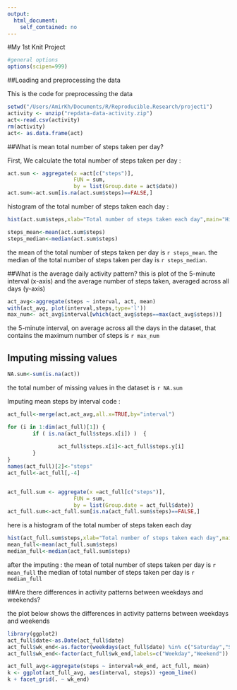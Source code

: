 ```yaml
---
output: 
  html_document: 
    self_contained: no
---
```


#My 1st Knit Project

```r
#general options
options(scipen=999)

```
##Loading and preprocessing the data

This is the code for preprocessing the data 

```r
setwd("/Users/AmirKh/Documents/R/Reproducible.Research/project1")
activity <- unzip("repdata-data-activity.zip")
act<-read.csv(activity)
rm(activity)
act<- as.data.frame(act)
```

##What is mean total number of steps taken per day?

First, We calculate the total number of steps taken per day :
```r
act.sum <- aggregate(x =act[c("steps")],
                     FUN = sum,
                     by = list(Group.date = act$date))
act.sum<-act.sum[is.na(act.sum$steps)==FALSE,]
```

histogram of the total number of steps taken each day :
```r
hist(act.sum$steps,xlab="Total number of steps taken each day",main="Histogram of the total steps taken each day")
```
```r
steps_mean<-mean(act.sum$steps)
steps_median<-median(act.sum$steps)
```
the mean of the total number of steps taken per day is `r steps_mean`.
the median of the total number of steps taken per day is `r steps_median`.

##What is the average daily activity pattern?
this is plot of the 5-minute interval (x-axis) and the average number of steps taken, averaged across all days (y-axis)

```r
act_avg<-aggregate(steps ~ interval, act, mean)
with(act_avg, plot(interval,steps,type='l'))
max_num<- act_avg$interval[which(act_avg$steps==max(act_avg$steps))]

```
 
the 5-minute interval, on average across all the days in the dataset, that contains the maximum number of steps is `r max_num`


## Imputing missing values


```r
NA.sum<-sum(is.na(act))
```
the total number of missing values in the dataset is `r NA.sum`

Imputing mean steps by interval code :
```r
act_full<-merge(act,act_avg,all.x=TRUE,by="interval")

for (i in 1:dim(act_full)[1]) {
        if ( is.na(act_full$steps.x[i]) )  {
                
                act_full$steps.x[i]<-act_full$steps.y[i]
        }
}
names(act_full)[2]<-"steps"
act_full<-act_full[,-4]             


act_full.sum <- aggregate(x =act_full[c("steps")],
                     FUN = sum,
                     by = list(Group.date = act_full$date))
act_full.sum<-act_full.sum[is.na(act_full.sum$steps)==FALSE,]

```

here is a histogram of the total number of steps taken each day

```r
hist(act_full.sum$steps,xlab="Total number of steps taken each day",main="Histogram of the total steps taken each day")        
mean_full<-mean(act_full.sum$steps)
median_full<-median(act_full.sum$steps)

```



after the imputing :
the mean of total number of steps taken per day is `r mean_full`
the median of total number of steps taken per day is `r median_full`

##Are there differences in activity patterns between weekdays and weekends?

the plot below shows the differences in activity patterns between weekdays and weekends
```r
library(ggplot2) 
act_full$date<-as.Date(act_full$date)
act_full$wk_end<-as.factor(weekdays(act_full$date) %in% c("Saturday","Sunday"))
act_full$wk_end<-factor(act_full$wk_end,labels=c("Weekday","Weekend"))

act_full_avg<-aggregate(steps ~ interval+wk_end, act_full, mean)
k <- ggplot(act_full_avg, aes(interval, steps)) +geom_line()
k + facet_grid(. ~ wk_end)
```
